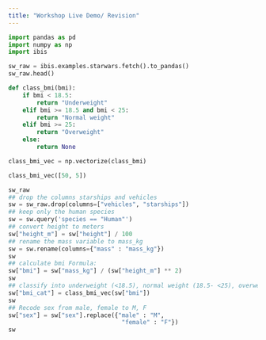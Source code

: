 ```yaml
---
title: "Workshop Live Demo/ Revision"
---
```



```python
import pandas as pd
import numpy as np
import ibis

sw_raw = ibis.examples.starwars.fetch().to_pandas()
sw_raw.head()
```

```python
def class_bmi(bmi):
    if bmi < 18.5:
        return "Underweight"
    elif bmi >= 18.5 and bmi < 25:
        return "Normal weight"
    elif bmi >= 25:
        return "Overweight"
    else:
        return None

class_bmi_vec = np.vectorize(class_bmi)

class_bmi_vec([50, 5])
```

```python
sw_raw
## drop the columns starships and vehicles
sw = sw_raw.drop(columns=["vehicles", "starships"])
## keep only the human species
sw = sw.query('species == "Human"')
## convert height to meters
sw["height_m"] = sw["height"] / 100
## rename the mass variable to mass_kg
sw = sw.rename(columns={"mass" : "mass_kg"})
sw
## calculate bmi Formula:
sw["bmi"] = sw["mass_kg"] / (sw["height_m"] ** 2)
sw
## classify into underweight (<18.5), normal weight (18.5- <25), overweight (>=25)
sw["bmi_cat"] = class_bmi_vec(sw["bmi"])
sw
## Recode sex from male, female to M, F 
sw["sex"] = sw["sex"].replace({"male" : "M", 
                                "female" : "F"})
sw
```
